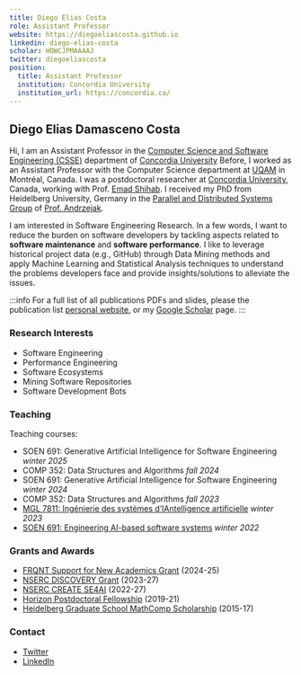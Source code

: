 ```yaml
---
title: Diego Elias Costa
role: Assistant Professor
website: https://diegoeliascosta.github.io
linkedin: diego-elias-costa
scholar: HOWCJPMAAAAJ
twitter: diegoeliascosta
position:
  title: Assistant Professor
  institution: Concordia University
  institution_url: https://concordia.ca/
---
```


## Diego Elias Damasceno Costa

Hi, I am an Assistant Professor in the [Computer Science and Software Engineering (CSSE)](https://www.concordia.ca/ginacody/computer-science-software-eng.html) department of [Concordia University](https://www.concordia.ca/)
Before, I worked as an Assistant Professor with the Computer Science department at [UQAM](https://www.uqam.ca) in Montréal, Canada. I was a postdoctoral researcher at [Concordia University](https://www.concordia.ca/), Canada, working with Prof. [Emad Shihab](https://das.encs.concordia.ca/members/emad-shihab/). I received my PhD from Heidelberg University, Germany in the [Parallel and Distributed Systems Group](https://pvs.ifi.uni-heidelberg.de/home/) of [Prof. Andrzejak](https://pvs.ifi.uni-heidelberg.de/team/aa/). 


I am interested in Software Engineering Research. In a few words, I want to reduce the burden on software developers by tackling aspects related to **software maintenance** and **software performance**. 
I like to leverage historical project data (e.g., GitHub) through Data Mining methods and apply Machine Learning and Statistical Analysis techniques to understand the problems developers face and provide insights/solutions to alleviate the issues. 

:::info
For a full list of all publications PDFs and slides, please the publication list [personal website](/publications/), or my [Google Scholar](https://scholar.google.com/citations?hl=en&user=HOWCJPMAAAAJ) page.
:::

### Research Interests

- Software Engineering
- Performance Engineering
- Software Ecosystems
- Mining Software Repositories
- Software Development Bots

### Teaching

Teaching courses:
- SOEN 691: Generative Artificial Intelligence for Software Engineering  *winter 2025*
- COMP 352: Data Structures and Algorithms  *fall 2024* 
- SOEN 691: Generative Artificial Intelligence for Software Engineering  *winter 2024* 
- COMP 352: Data Structures and Algorithms  *fall 2023* 
- [MGL 7811: Ingénierie des systèmes d’IAntelligence artificielle](https://github.com/create-se4ai/engineering-ai-systems-course/tree/mgl7811-winter-2023)  *winter 2023* 
- [SOEN 691: Engineering AI-based software systems](https://github.com/create-se4ai/engineering-ai-systems-course) *winter 2022* 

### Grants and Awards

- [FRQNT Support for New Academics Grant](https://frq.gouv.qc.ca/en/program/research-support-for-new-academics-frqnt/) (2024-25)
- [NSERC DISCOVERY Grant](https://www.nserc-crsng.gc.ca/professors-professeurs/grants-subs/dgigp-psigp_eng.asp) (2023-27) 
- [NSERC CREATE SE4AI](https://se4ai.org) (2022-27)
- [Horizon Postdoctoral Fellowship](https://www.concordia.ca/sgs/postdoctoral-fellows/funding/horizon.html) (2019-21)  
- [Heidelberg Graduate School MathComp Scholarship](https://www.mathcomp.uni-heidelberg.de/) (2015-17) 





### Contact
- [Twitter](#)
- [LinkedIn](#)

<!-- ![Top down view of walnut card tray with embedded magnets and card groove.](../../../static/img/diego-elias-damasceno-costa.jpg) -->
